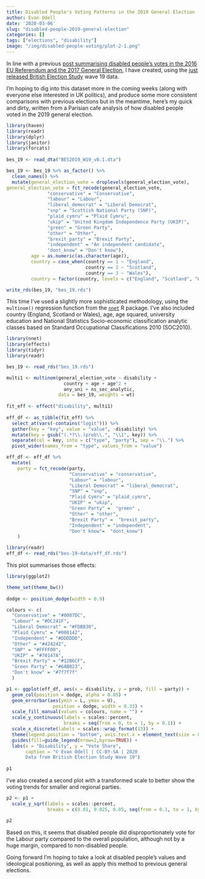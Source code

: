 ```yaml
---
title: Disabled People's Voting Patterns in the 2019 General Election
author: Evan Odell
date: '2020-03-06'
slug: "disabled-people-2019-general-election"
categories: []
tags: ["elections", "disability"]
image: "/img/disabled-people-voting/plot-2-1.png"
---
```



In line with a previous [post summarising disabled people's votes in the 2016 EU Referendum and the 2017 General Election](https://evanodell.com/blog/2017/11/15/disabled-people-and-voting-trends/), I have created, using the [just released British Election Study](https://www.britishelectionstudy.com/bes-resources/british-election-study-2019-data-release-internet-panel-results-file-and-expert-survey/) wave 19 data.

I'm hoping to dig into this dataset more in the coming weeks (along with everyone else interested in UK politics), and produce some more consistent comparisons with previous elections but in the meantime, here's my quick and dirty, written from a Parisian cafe analysis of how disabled people voted in the 2019 general election.

```r
library(haven)
library(readr)
library(dplyr)
library(janitor)
library(forcats)
 
bes_19 <- read_dta("BES2019_W19_v0.1.dta")

bes_19 <- bes_19 %>% as_factor() %>%
  clean_names() %>%
  mutate(general_election_vote = droplevels(general_election_vote),
general_election_vote = fct_recode(general_election_vote,
               "conservative" = "Conservative",
               "labour" = "Labour",
               "liberal_democrat" = "Liberal Democrat",
               "snp" = "Scottish National Party (SNP)",
               "plaid_cymru" = "Plaid Cymru",
               "ukip" = "United Kingdom Independence Party (UKIP)",
               "green" = "Green Party",
               "other" = "Other",
               "brexit_party" = "Brexit Party",
               "independent" = "An independent candidate",
               "dont_know" = "Don't know"),
         age = as.numeric(as.character(age)),
         country = case_when(country == 1 ~ "England", 
                             country == 2 ~ "Scotland",
                             country == 3 ~ "Wales"),
         country = factor(country, levels = c("England", "Scotland", "Wales")))

write_rds(bes_19, "bes_19.rds")

```

This time I've used a slightly more sophisticated methodology, using the `multinom()` regression function from the [`nnet`](https://cran.r-project.org/package=nnet) R package. I've also included country (England, Scotland or Wales), age, age squared, university education and National Statistics Socio-economic classification analytic classes based on Standard Occupational Classifications 2010 (SOC2010).

```r
library(nnet)
library(effects)
library(tidyr)
library(readr)

bes_19 <- read_rds("bes_19.rds")

multi1 <- multinom(general_election_vote ~ disability + 
                     country + age + age^2 +
                     any_uni + ns_sec_analytic,
                   data = bes_19, weights = wt)
 
fit_eff <- effect("disability", multi1)
 
eff_df <- as_tibble(fit_eff) %>%
  select_at(vars(-contains("logit"))) %>%
  gather(key = "key", value = "value", -disability) %>%
  mutate(key = gsub("(.*?\\.)prob\\.", "\\1", key)) %>%
  separate(col = key, into = c("type", "party"), sep = "\\.") %>%
  pivot_wider(names_from = "type", values_from = "value")

eff_df <- eff_df %>% 
  mutate(
    party = fct_recode(party,
                       "Conservative" = "conservative",
                       "Labour" = "labour",
                       "Liberal Democrat" = "liberal_democrat",
                       "SNP" = "snp",
                       "Plaid Cymru" = "plaid_cymru",
                       "UKIP" = "ukip",
                       "Green Party" =  "green" ,
                       "Other" = "other",
                       "Brexit Party" =  "brexit_party",
                       "Independent" = "independent",
                       "Don't know"=  "dont_know")
    )
```



```r
library(readr)
eff_df <- read_rds("bes-19-data/eff_df.rds")
```


This plot summarises those effects:

```r
library(ggplot2)

theme_set(theme_bw())
 
dodge <- position_dodge(width = 0.9)

colours <- c(
  "Conservative" = "#0087DC",
  "Labour" = "#DC241F",
  "Liberal Democrat" = "#FDBB30",
  "Plaid Cymru" = "#008142",
  "Independent" = "#DDDDDD",
  "Other" = "#424242",
  "SNP" = "#FFFF00",
  "UKIP" = "#70147A",
  "Brexit Party" = "#12B6CF",
  "Green Party" = "#6AB023",
  "Don't know" = "#7f7f7f"
  )

p1 <- ggplot(eff_df, aes(x = disability, y = prob, fill = party)) +
  geom_col(position = dodge, alpha = 0.85) +
  geom_errorbar(aes(ymin = L, ymax = U),
                 position = dodge, width = 0.33) +
  scale_fill_manual(values = colours, name = "") + 
  scale_y_continuous(labels = scales::percent,
                     breaks = seq(from = 0, to = 1, by = 0.1)) +
  scale_x_discrete(labels = scales::wrap_format(13)) +
  theme(legend.position = "bottom", axis.text.x = element_text(size = 8)) +
  guides(fill=guide_legend(nrow=2,byrow=TRUE)) +
  labs(x = "Disability", y = "Vote Share",
       caption = "© Evan Odell | CC-BY-SA | 2020
       Data from British Election Study Wave 19")
 
p1
```


I've also created a second plot with a transformed scale to better show the voting trends for smaller and regional parties.


```r
p2 <- p1 + 
  scale_y_sqrt(labels = scales::percent,
               breaks = c(0.01, 0.025, 0.05, seq(from = 0.1, to = 1, by = 0.1)))

p2
```


Based on this, it seems that disabled people did disproportionately vote for the Labour party compared to the overall population, although not by a huge margin, compared to non-disabled people.

Going forward I'm hoping to take a look at disabled people's values and ideological positioning, as well as apply this method to previous general elections.
